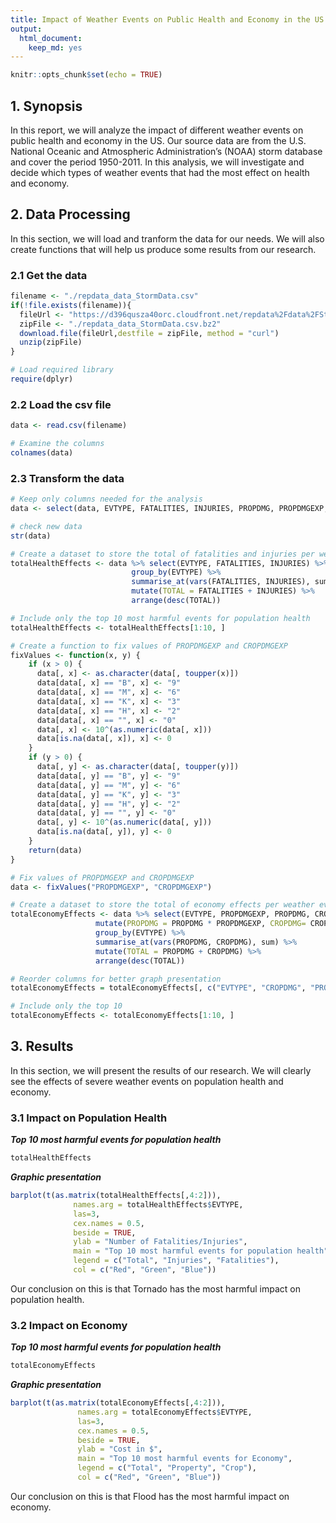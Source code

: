 ---
title: Impact of Weather Events on Public Health and Economy in the US
output: 
  html_document: 
    keep_md: yes
---

```{r setup, include=FALSE}
knitr::opts_chunk$set(echo = TRUE)
```

## 1. Synopsis

In this report, we will analyze the impact of different weather events on public health and economy in the US. Our source data are from the U.S. National Oceanic and Atmospheric Administration's (NOAA) storm database and cover the period 1950-2011.
In this analysis, we will investigate and decide which types of weather events that had the most effect on health and economy.

## 2. Data Processing

In this section, we will load and tranform the data for our needs. We will also create functions that will help us produce some results from our research.

### 2.1 Get the data

```{r}
filename <- "./repdata_data_StormData.csv"
if(!file.exists(filename)){
  fileUrl <- "https://d396qusza40orc.cloudfront.net/repdata%2Fdata%2FStormData.csv.bz2"
  zipFile <- "./repdata_data_StormData.csv.bz2"
  download.file(fileUrl,destfile = zipFile, method = "curl")
  unzip(zipFile)
}
```

```{r message=FALSE, warning=FALSE}
# Load required library
require(dplyr)
```

### 2.2 Load the csv file

```{r}
data <- read.csv(filename)

# Examine the columns
colnames(data)
```

### 2.3 Transform the data

```{r message=FALSE, warning=FALSE}

# Keep only columns needed for the analysis
data <- select(data, EVTYPE, FATALITIES, INJURIES, PROPDMG, PROPDMGEXP, CROPDMG, CROPDMGEXP)

# check new data
str(data)

# Create a dataset to store the total of fatalities and injuries per weather event
totalHealthEffects <- data %>% select(EVTYPE, FATALITIES, INJURIES) %>% 
                           group_by(EVTYPE) %>%
                           summarise_at(vars(FATALITIES, INJURIES), sum) %>%
                           mutate(TOTAL = FATALITIES + INJURIES) %>%
                           arrange(desc(TOTAL))

# Include only the top 10 most harmful events for population health
totalHealthEffects <- totalHealthEffects[1:10, ]

# Create a function to fix values of PROPDMGEXP and CROPDMGEXP
fixValues <- function(x, y) { 
    if (x > 0) {
      data[, x] <- as.character(data[, toupper(x)])
      data[data[, x] == "B", x] <- "9"
      data[data[, x] == "M", x] <- "6"
      data[data[, x] == "K", x] <- "3"
      data[data[, x] == "H", x] <- "2"
      data[data[, x] == "", x] <- "0"
      data[, x] <- 10^(as.numeric(data[, x]))
      data[is.na(data[, x]), x] <- 0
    }
    if (y > 0) {
      data[, y] <- as.character(data[, toupper(y)])
      data[data[, y] == "B", y] <- "9"
      data[data[, y] == "M", y] <- "6"
      data[data[, y] == "K", y] <- "3"
      data[data[, y] == "H", y] <- "2"
      data[data[, y] == "", y] <- "0"
      data[, y] <- 10^(as.numeric(data[, y]))
      data[is.na(data[, y]), y] <- 0
    }
    return(data)
}

# Fix values of PROPDMGEXP and CROPDMGEXP
data <- fixValues("PROPDMGEXP", "CROPDMGEXP")

# Create a dataset to store the total of economy effects per weather event
totalEconomyEffects <- data %>% select(EVTYPE, PROPDMGEXP, PROPDMG, CROPDMG, CROPDMGEXP) %>%
                   mutate(PROPDMG = PROPDMG * PROPDMGEXP, CROPDMG= CROPDMG * CROPDMGEXP) %>% 
                   group_by(EVTYPE) %>% 
                   summarise_at(vars(PROPDMG, CROPDMG), sum) %>% 
                   mutate(TOTAL = PROPDMG + CROPDMG) %>% 
                   arrange(desc(TOTAL))

# Reorder columns for better graph presentation
totalEconomyEffects = totalEconomyEffects[, c("EVTYPE", "CROPDMG", "PROPDMG", "TOTAL")]

# Include only the top 10
totalEconomyEffects <- totalEconomyEffects[1:10, ]
```

## 3. Results

In this section, we will present the results of our research. We will clearly see the effects of severe weather events on population health and economy.

### 3.1 Impact on Population Health

***Top 10 most harmful events for population health***
```{r}
totalHealthEffects
```

***Graphic presentation***
```{r}
barplot(t(as.matrix(totalHealthEffects[,4:2])),
              names.arg = totalHealthEffects$EVTYPE,
              las=3,
              cex.names = 0.5,
              beside = TRUE,
              ylab = "Number of Fatalities/Injuries",
              main = "Top 10 most harmful events for population health",
              legend = c("Total", "Injuries", "Fatalities"),
              col = c("Red", "Green", "Blue"))
```

Our conclusion on this is that Tornado has the most harmful impact on population health.

### 3.2 Impact on Economy

***Top 10 most harmful events for population health***
```{r}
totalEconomyEffects
```

***Graphic presentation***
```{r}
barplot(t(as.matrix(totalEconomyEffects[,4:2])),
               names.arg = totalEconomyEffects$EVTYPE,
               las=3,
               cex.names = 0.5,
               beside = TRUE,
               ylab = "Cost in $",
               main = "Top 10 most harmful events for Economy",
               legend = c("Total", "Property", "Crop"),
               col = c("Red", "Green", "Blue"))
```

Our conclusion on this is that Flood has the most harmful impact on economy.

